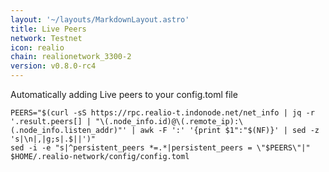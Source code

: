 ```yaml
---
layout: '~/layouts/MarkdownLayout.astro'
title: Live Peers
network: Testnet
icon: realio
chain: realionetwork_3300-2
version: v0.8.0-rc4
---
```

Automatically adding Live peers to your config.toml file
```
PEERS="$(curl -sS https://rpc.realio-t.indonode.net/net_info | jq -r '.result.peers[] | "\(.node_info.id)@\(.remote_ip):\(.node_info.listen_addr)"' | awk -F ':' '{print $1":"$(NF)}' | sed -z 's|\n|,|g;s|.$||')"
sed -i -e "s|^persistent_peers *=.*|persistent_peers = \"$PEERS\"|" $HOME/.realio-network/config/config.toml
```